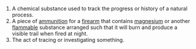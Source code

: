 #A chemical substance used to track the progress or history of a natural process.
#A piece of [[ammunition]] for a [[firearm]] that contains [[magnesium]] or another [[flammable]] substance arranged such that it will burn and produce a visible trail when fired at night.
#The act of tracing or investigating something.